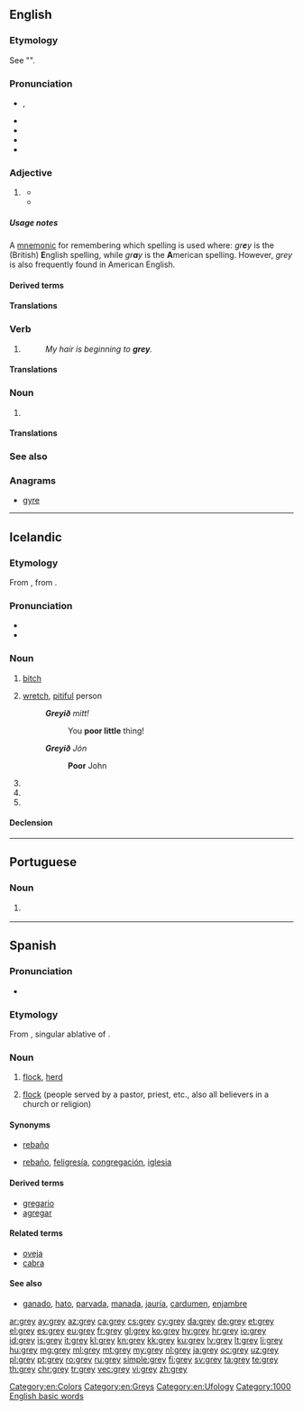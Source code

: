{{also|gray|Grey}}
==English==
{{wikipedia|dab=grey (disambiguation)|grey}}

===Etymology===
See "{{l|en|gray}}".

===Pronunciation===
* {{enPR|grā}}, {{IPA|/ɡɹeɪ/|lang=en}}
* {{audio|en-us-grey.ogg|Audio (US)|lang=en}}
* {{audio|En-uk-grey.ogg|Audio (UK)|lang=en}}
* {{rhymes|eɪ|lang=en}}
* {{homophones|lang=en|gray|greige}}

===Adjective===
{{en-adj|greyer}}

# {{context|chiefly|British|Australian|and|Canadian|alternative in|_|US|lang=en}} {{alternative form of|gray|lang=en}}
#* {{quote-book|year=1963|author={{w|Margery Allingham}}|title={{w|The China Governess}}
|chapter=17|url=http://openlibrary.org/works/OL2004261W
|passage=The face which emerged was not reassuring. It was blunt and '''grey''', the nose springing thick and flat from high on the frontal bone of the forehead, whilst his eyes were narrow slits of dark in a tight bandage of tissue. […].}}
#* {{quote-magazine|date=2013-08-03|volume=408|issue=8847|magazine={{w|The Economist}}
|title=[http://www.economist.com/news/finance-and-economics/21582512-explosion-start-ups-changing-finance-better-revenge-nerds Revenge of the nerds]
|passage=Think of banking today and the image is of '''grey'''-suited men in towering skyscrapers. Its future, however, is being shaped in converted warehouses and funky offices in San Francisco, New York and London, where bright young things in jeans and T-shirts huddle around laptops, sipping lattes or munching on free food.}}

=====Usage notes=====
A [[mnemonic]] for remembering which spelling is used where: ''gr'''e'''y'' is the (British) '''E'''nglish spelling, while ''gr'''a'''y'' is the '''A'''merican spelling. However, ''grey'' is also frequently found in American English.

====Derived terms====
{{der3|title=Terms derived from ''grey''
|[[battleship grey]]
|[[grey area]]
|[[greybeard]]
|[[grey eminence]]
|[[grey-haired]]
|[[greyhound]]
|[[greyness]]
|[[grey ghost]]
|[[grey matter]]
|[[grey power]]}}

====Translations====
{{trans-see|gray}}

===Verb===
{{en-verb}}

# {{context|chiefly|British|Australian|and|Canadian|alternative in|_|US|lang=en}} {{alternative form of|gray|lang=en}}
#: ''My hair is beginning to '''grey'''.''

====Translations====
{{trans-see|gray}}

===Noun===
{{en-noun}}

# {{context|chiefly|British|Australian|and|Canadian|alternative in|_|US|lang=en}} {{alternative form of|gray|lang=en}}

====Translations====
{{trans-see|gray}}

===See also===
{{table:colors/en}}

===Anagrams===
* [[gyre#English|gyre]]

[[Category:en:Colors]]
[[Category:en:Greys]]
[[Category:en:Ufology]]

[[Category:1000 English basic words]]

----

==Icelandic==

===Etymology===
From {{etyl|non|is}} {{term|grey|lang=non}}, from {{etyl|gem-pro|is}} {{m|gem-pro|*grawją}}.

===Pronunciation===
* {{IPA|/kreiː/|lang=is}}
* {{rhymes|eiː|lang=is}}

===Noun===
{{is-noun|n|greys|grey}}

# {{context|archaic|lang=is}} [[bitch]] {{gloss|female dog}}
# [[wretch]], [[pitiful]] person
#: '''''Greyið''' mitt!''
#:: You '''poor little''' thing!
#: '''''Greyið''' Jón''
#:: '''Poor''' John
# {{is-inflection of|grey|indef|acc|s}}
# {{is-inflection of|grey|indef|nom|p}}
# {{is-inflection of|grey|indef|acc|p}}

====Declension====
{{is-decl-noun-n-s|gr|ey|j=j}}

----

==Portuguese==

===Noun===
{{pt-noun|m|s}}

# {{alternative form of|gray|lang=pt}} {{gloss|race of extraterrestrials}}

----

==Spanish==
{{wikipedia|lang=es}}

===Pronunciation===
* {{IPA|[ˈɡre̞j]|lang=es}}

===Etymology===
From {{etyl|la|es}} {{term|grege|lang=la}}, singular ablative of {{term|grex|lang=la}}.

===Noun===
{{es-noun|f|es}}

# {{context|obsolete|poetic|lang=es}} [[flock]], [[herd]]
# {{context|religion|lang=es}} [[flock]] (people served by a pastor, priest, etc., also all believers in a church or religion)

====Synonyms====
* {{sense|animals}} [[rebaño]]
* {{sense|religion}} [[rebaño]], [[feligresía]], [[congregación]], [[iglesia]]

====Derived terms====
* [[gregario]]
* [[agregar]]

====Related terms====
* [[oveja]]
* [[cabra]]

====See also====
* {{sense|animals}} [[ganado]], [[hato]], [[parvada]], [[manada]], [[jauría]], [[cardumen]], [[enjambre]]

[[ar:grey]]
[[ay:grey]]
[[az:grey]]
[[ca:grey]]
[[cs:grey]]
[[cy:grey]]
[[da:grey]]
[[de:grey]]
[[et:grey]]
[[el:grey]]
[[es:grey]]
[[eu:grey]]
[[fr:grey]]
[[gl:grey]]
[[ko:grey]]
[[hy:grey]]
[[hr:grey]]
[[io:grey]]
[[id:grey]]
[[is:grey]]
[[it:grey]]
[[kl:grey]]
[[kn:grey]]
[[kk:grey]]
[[ku:grey]]
[[lv:grey]]
[[lt:grey]]
[[li:grey]]
[[hu:grey]]
[[mg:grey]]
[[ml:grey]]
[[mt:grey]]
[[my:grey]]
[[nl:grey]]
[[ja:grey]]
[[oc:grey]]
[[uz:grey]]
[[pl:grey]]
[[pt:grey]]
[[ro:grey]]
[[ru:grey]]
[[simple:grey]]
[[fi:grey]]
[[sv:grey]]
[[ta:grey]]
[[te:grey]]
[[th:grey]]
[[chr:grey]]
[[tr:grey]]
[[vec:grey]]
[[vi:grey]]
[[zh:grey]]